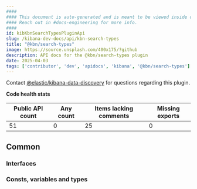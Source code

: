 ```yaml
---
####
#### This document is auto-generated and is meant to be viewed inside our experimental, new docs system.
#### Reach out in #docs-engineering for more info.
####
id: kibKbnSearchTypesPluginApi
slug: /kibana-dev-docs/api/kbn-search-types
title: "@kbn/search-types"
image: https://source.unsplash.com/400x175/?github
description: API docs for the @kbn/search-types plugin
date: 2025-04-03
tags: ['contributor', 'dev', 'apidocs', 'kibana', '@kbn/search-types']
---
```




Contact [@elastic/kibana-data-discovery](https://github.com/orgs/elastic/teams/kibana-data-discovery) for questions regarding this plugin.

**Code health stats**

| Public API count  | Any count | Items lacking comments | Missing exports |
|-------------------|-----------|------------------------|-----------------|
| 51 | 0 | 25 | 0 |

## Common

### Interfaces
<DocDefinitionList data={kbnSearchTypesObj.common.interfaces}/>

### Consts, variables and types
<DocDefinitionList data={kbnSearchTypesObj.common.misc}/>

